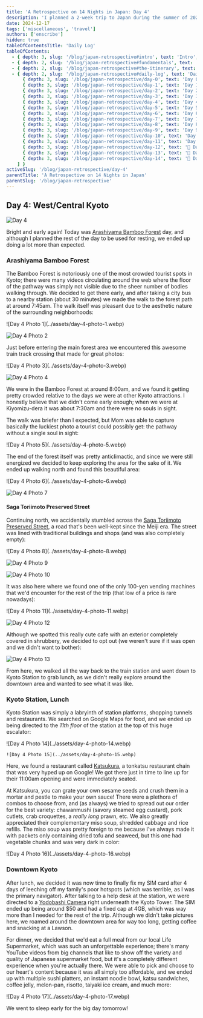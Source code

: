 ```yaml
---
title: 'A Retrospective on 14 Nights in Japan: Day 4'
description: 'I planned a 2-week trip to Japan during the summer of 2023 for my family. Here are some of the highlights, blunders, experiences gathered throughout the process.'
date: 2024-12-17
tags: ['miscellaneous', 'travel']
authors: ['enscribe']
hidden: true
tableOfContentsTitle: 'Daily Log'
tableOfContents:
  - { depth: 3, slug: '/blog/japan-retrospective#intro', text: 'Intro', subheadings: [] }
  - { depth: 2, slug: '/blog/japan-retrospective#fundamentals', text: 'Fundamentals', subheadings: [] }
  - { depth: 2, slug: '/blog/japan-retrospective#the-itinerary', text: 'The Itinerary', subheadings: [] }
  - { depth: 2, slug: '/blog/japan-retrospective#daily-log', text: 'Daily Log', subheadings: [
      { depth: 3, slug: '/blog/japan-retrospective/day-0', text: 'Day 0: Kansai Airport', subheadings: [] },
      { depth: 3, slug: '/blog/japan-retrospective/day-1', text: 'Day 1: Osaka Day Trip', subheadings: [] },
      { depth: 3, slug: '/blog/japan-retrospective/day-2', text: 'Day 2: Nara Day Trip', subheadings: [] },
      { depth: 3, slug: '/blog/japan-retrospective/day-3', text: 'Day 3: East Kyoto', subheadings: [] },
      { depth: 3, slug: '/blog/japan-retrospective/day-4', text: 'Day 4: West/Central Kyoto', subheadings: [] },
      { depth: 3, slug: '/blog/japan-retrospective/day-5', text: 'Day 5: Fushimi-Inari Taisha', subheadings: [] },
      { depth: 3, slug: '/blog/japan-retrospective/day-6', text: 'Day 6: Hakone-Yumoto', subheadings: [] },
      { depth: 3, slug: '/blog/japan-retrospective/day-7', text: 'Day 7: Hakone Round Course', subheadings: [] },
      { depth: 3, slug: '/blog/japan-retrospective/day-8', text: 'Day 8: Shinjuku, Kabukichō', subheadings: [] },
      { depth: 3, slug: '/blog/japan-retrospective/day-9', text: 'Day 9: Yokohama, Shibuya', subheadings: [] },
      { depth: 3, slug: '/blog/japan-retrospective/day-10', text: 'Day 10: Rest Day', subheadings: [] },
      { depth: 3, slug: '/blog/japan-retrospective/day-11', text: 'Day 11: Akihabara', subheadings: [] },
      { depth: 3, slug: '/blog/japan-retrospective/day-12', text: '🚧 Day 12: Asakusa, Odaiba', subheadings: [] },
      { depth: 3, slug: '/blog/japan-retrospective/day-13', text: '🚧 Day 13: Kamakura Day Trip', subheadings: [] },
      { depth: 3, slug: '/blog/japan-retrospective/day-14', text: '🚧 Day 14: Haneda Airport', subheadings: [] },
    ] }
activeSlug: '/blog/japan-retrospective/day-4'
parentTitle: 'A Retrospective on 14 Nights in Japan'
parentSlug: '/blog/japan-retrospective'
---
```


## Day 4: West/Central Kyoto

![Day 4](../assets/day-4.webp)

Bright and early again! Today was [Arashiyama Bamboo Forest](<https://en.wikipedia.org/wiki/Bamboo_Forest_(Kyoto,_Japan)>) day, and although I planned the rest of the day to be used for resting, we ended up doing a lot more than expected.

### Arashiyama Bamboo Forest

The Bamboo Forest is notoriously one of the most crowded tourist spots in Kyoto; there were many videos circulating around the web where the floor of the pathway was simply not visible due to the sheer number of bodies walking through. We decided to get there early, and after taking a city bus to a nearby station (about 30 minutes) we made the walk to the forest path at around 7:45am. The walk itself was pleasant due to the aesthetic nature of the surrounding neighborhoods:

<div class="flex gap-2 [&>*>*]:my-0">
![Day 4 Photo 1](../assets/day-4-photo-1.webp)

![Day 4 Photo 2](../assets/day-4-photo-2.webp)
</div>

Just before entering the main forest area we encountered this awesome train track crossing that made for great photos:

<div class="flex gap-2 [&>*>*]:my-0">
![Day 4 Photo 3](../assets/day-4-photo-3.webp)

![Day 4 Photo 4](../assets/day-4-photo-4.webp)
</div>

We were in the Bamboo Forest at around 8:00am, and we found it getting pretty crowded relative to the days we were at other Kyoto attractions. I honestly believe that we didn't come early enough; when we were at Kiyomizu-dera it was about 7:30am and there were no souls in sight.

The walk was briefer than I expected, but Mom was able to capture basically the luckiest photo a tourist could possibly get: the pathway without a single soul in sight:

<div class="mx-auto w-1/2">
    ![Day 4 Photo 5](../assets/day-4-photo-5.webp)
</div>

The end of the forest itself was pretty anticlimactic, and since we were still energized we decided to keep exploring the area for the sake of it. We ended up walking north and found this beautiful area:

<div class="flex gap-2 [&>*>*]:my-0">
![Day 4 Photo 6](../assets/day-4-photo-6.webp)

![Day 4 Photo 7](../assets/day-4-photo-7.webp)
</div>

#### Saga Toriimoto Preserved Street

Continuing north, we accidentally stumbled across the [Saga Toriimoto Preserved Street](https://japanwonder.com/2017/08/26/saga-toriimoto-preserved-street-and-the-nenbutsu-ji-temples-kyoto-travel-in-spring-2016/), a road that's been well-kept since the Meiji era. The street was lined with traditional buildings and shops (and was also completely empty):

<div class="flex gap-2 [&>*>*]:my-0">
![Day 4 Photo 8](../assets/day-4-photo-8.webp)

![Day 4 Photo 9](../assets/day-4-photo-9.webp)
</div>

![Day 4 Photo 10](../assets/day-4-photo-10.webp)

It was also here where we found one of the only 100-yen vending machines that we'd encounter for the rest of the trip (that low of a price is rare nowadays):

<div class="flex gap-2 [&>*>*]:my-0">
![Day 4 Photo 11](../assets/day-4-photo-11.webp)

![Day 4 Photo 12](../assets/day-4-photo-12.webp)
</div>

Although we spotted this really cute cafe with an exterior completely covered in shrubbery, we decided to opt out (we weren't sure if it was open and we didn't want to bother):

![Day 4 Photo 13](../assets/day-4-photo-13.webp)

From here, we walked all the way back to the train station and went down to Kyoto Station to grab lunch, as we didn't really explore around the downtown area and wanted to see what it was like.

### Kyoto Station, Lunch

Kyoto Station was simply a labryinth of station platforms, shopping tunnels and restaurants. We searched on Google Maps for food, and we ended up being directed to the _11th floor_ of the station at the top of this huge escalator:

<div class="flex gap-2 [&>*>*]:my-0">
    ![Day 4 Photo 14](../assets/day-4-photo-14.webp)

    ![Day 4 Photo 15](../assets/day-4-photo-15.webp)
</div>

Here, we found a restaurant called [Katsukura](https://tabelog.com/en/kyoto/A2601/A260101/26001923/), a tonkatsu restaurant chain that was very hyped up on Google! We got there just in time to line up for their 11:00am opening and were immediately seated.

At Katsukura, you can grate your own sesame seeds and crush them in a mortar and pestle to make your own sauce! There were a plethora of combos to choose from, and (as always) we tried to spread out our order for the best variety: chawanmushi (savory steamed egg custard), pork cutlets, crab croquettes, a _really long_ prawn, etc. We also greatly appreciated their complementary miso soup, shredded cabbage and rice refills. The miso soup was pretty foreign to me because I've always made it with packets only containing dried tofu and seaweed, but this one had vegetable chunks and was very dark in color:

<div class="mx-auto w-1/2">
    ![Day 4 Photo 16](../assets/day-4-photo-16.webp)
</div>

### Downtown Kyoto

After lunch, we decided it was now time to finally fix my SIM card after 4 days of leeching off my family's poor hotspots (which was terrible, as I was the primary navigator). After talking to a help desk at the station, we were directed to a [Yodobashi Camera](https://www.yodobashi.com/) right underneath the Kyoto Tower. The SIM ended up being around $50 and had a fixed cap at 4GB, which was way more than I needed for the rest of the trip. Although we didn't take pictures here, we roamed around the downtown area for way too long, getting coffee and snacking at a Lawson.

For dinner, we decided that we'd eat a full meal from our local Life Supermarket, which was such an unforgettable experience; there's many YouTube videos from big channels that like to show off the variety and quality of Japanese supermarket food, but it's a completely different experience when you're actually there. We were able to pick and choose to our heart's content because it was all simply too affordable, and we ended up with multiple sushi platters, an instant noodle bowl, katsu sandwiches, coffee jelly, melon-pan, risotto, taiyaki ice cream, and much more:

<div class="mx-auto w-1/2">
    ![Day 4 Photo 17](../assets/day-4-photo-17.webp)
</div>

We went to sleep early for the big day tomorrow!
